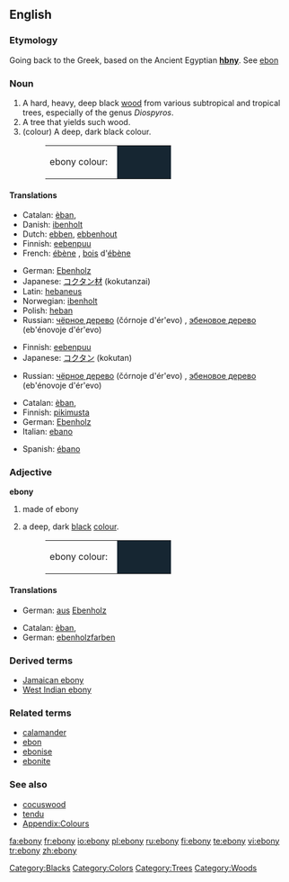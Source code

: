 {{see|Ebony}}
{{wikipedia}}
==English==

===Etymology===
Going back to the Greek, based on the Ancient Egyptian '''[[hbny]]'''. See [[ebon]]

===Noun===
{{en-noun|ebonies}}

# A hard, heavy, deep black [[wood]] from various subtropical and tropical trees, especially of the genus ''Diospyros''.
# A tree that yields such wood.
# (colour) A deep, dark black colour.
#:<table><tr><td>ebony colour: &nbsp;</td><td bgcolor="#162632" width="80">&nbsp; </td></tr></table>

====Translations====
{{trans-top|wood}}
*Catalan: [[èban]], {{m}}
*Danish: [[ibenholt]]
*Dutch: [[ebben]], [[ebbenhout]]
*Finnish: [[eebenpuu]]
*French: [[ébène]] {{f}}, [[bois]] d'[[ébène]] {{m}}
{{trans-mid}}
*German: [[Ebenholz]] {{n}}
*Japanese: [[コクタン]][[材]] (kokutanzai)
*Latin: [[hebaneus]] {{m}}
*Norwegian: [[ibenholt]]
*Polish: [[heban]] {{m}}
*Russian: [[чёрное дерево]] (čórnoje d'ér'evo) {{n}}, [[эбеновое дерево]] (eb'énovoje d'ér'evo) {{n}}
{{trans-bottom}}

{{trans-top|tree}}
*Finnish: [[eebenpuu]]
*Japanese: [[コクタン]] (kokutan)
{{trans-mid}}
*Russian: [[чёрное дерево]] (čórnoje d'ér'evo) {{n}}, [[эбеновое дерево]] (eb'énovoje d'ér'evo) {{n}}
{{trans-bottom}}

{{trans-top|colour}}
*Catalan: [[èban]], {{m}}
*Finnish: [[pikimusta]]
*German: [[Ebenholz]] {{n}}
*Italian: [[ebano]] {{m}}
{{trans-mid}}
*Spanish: [[ébano]] {{m}}
{{trans-bottom}}

===Adjective===
'''ebony'''

# made of ebony
# {{colour}} a deep, dark [[black]] [[color|colour]].
#:<table><tr><td>ebony colour: &nbsp;</td><td bgcolor="#162632" width="80">&nbsp; </td></tr></table>

====Translations====
{{trans-top|made of ebony}}
*German: [[aus]] [[Ebenholz]]
{{trans-mid}}
{{trans-bottom}}

{{trans-top|colour}}
*Catalan: [[èban]], {{m}}
*German: [[ebenholzfarben]]
{{trans-mid}}
{{trans-bottom}}

===Derived terms===
*[[Jamaican ebony]]
*[[West Indian ebony]]

===Related terms===
*[[calamander]]
*[[ebon]]
*[[ebonise]]
*[[ebonite]]

===See also===
*[[cocuswood]]
*[[tendu]]
*[[Wiktionary_Appendix:Colours|Appendix:Colours]]

[[Category:Blacks]]
[[Category:Colors]]
[[Category:Trees]]
[[Category:Woods]]

[[fa:ebony]]
[[fr:ebony]]
[[io:ebony]]
[[pl:ebony]]
[[ru:ebony]]
[[fi:ebony]]
[[te:ebony]]
[[vi:ebony]]
[[tr:ebony]]
[[zh:ebony]]